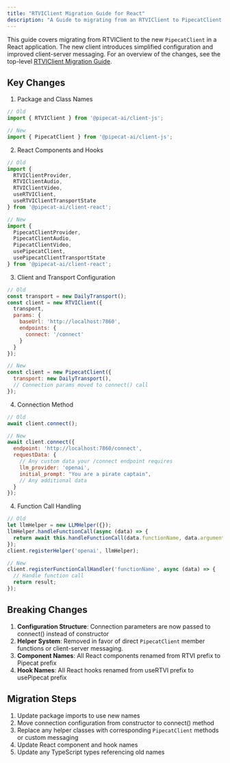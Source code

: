 ```yaml
---
title: "RTVIClient Migration Guide for React"
description: "A Guide to migrating from an RTVIClient to PipecatClient in React"
---
```


This guide covers migrating from RTVIClient to the new `PipecatClient` in a React application. The new client introduces simplified configuration and improved client-server messaging. For an overview of the changes, see the top-level [RTVIClient Migration Guide](https://docs.pipecat.ai/client/migration-guide).

## Key Changes

1. Package and Class Names

```javascript
// Old
import { RTVIClient } from '@pipecat-ai/client-js';

// New
import { PipecatClient } from '@pipecat-ai/client-js';
```

2. React Components and Hooks

```javascript
// Old
import { 
  RTVIClientProvider,
  RTVIClientAudio,
  RTVIClientVideo,
  useRTVIClient,
  useRTVIClientTransportState
} from '@pipecat-ai/client-react';

// New
import {
  PipecatClientProvider,
  PipecatClientAudio,
  PipecatClientVideo,
  usePipecatClient,
  usePipecatClientTransportState
} from '@pipecat-ai/client-react';
```

3. Client and Transport Configuration

```javascript
// Old
const transport = new DailyTransport();
const client = new RTVIClient({
  transport,
  params: {
    baseUrl: 'http://localhost:7860',
    endpoints: {
      connect: '/connect'
    }
  }
});

// New
const client = new PipecatClient({
  transport: new DailyTransport(),
  // Connection params moved to connect() call
});
```

4. Connection Method

```javascript
// Old
await client.connect();

// New
await client.connect({
  endpoint: 'http://localhost:7860/connect',
  requestData: {
    // Any custom data your /connect endpoint requires
    llm_provider: 'openai',
    initial_prompt: "You are a pirate captain",
    // Any additional data
  }
});
```

4. Function Call Handling

```javascript
// Old
let llmHelper = new LLMHelper({});
llmHelper.handleFunctionCall(async (data) => {
  return await this.handleFunctionCall(data.functionName, data.arguments);
});
client.registerHelper('openai', llmHelper);

// New
client.registerFunctionCallHandler('functionName', async (data) => {
  // Handle function call
  return result;
});
```

## Breaking Changes

1. **Configuration Structure**: Connection parameters are now passed to connect() instead of constructor
2. **Helper System**: Removed in favor of direct `PipecatClient` member functions or client-server messaging.
3. **Component Names**: All React components renamed from RTVI prefix to Pipecat prefix
4. **Hook Names**: All React hooks renamed from useRTVI prefix to usePipecat prefix

## Migration Steps

1. Update package imports to use new names
2. Move connection configuration from constructor to connect() method
3. Replace any helper classes with corresponding `PipecatClient` methods or custom messaging
4. Update React component and hook names
5. Update any TypeScript types referencing old names
